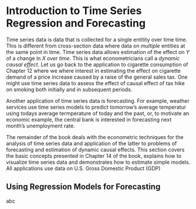# Introduction to Time Series Regression and Forecasting

Time series data is data that is collected for a single entitity over time time. This is different from cross-section data where data on *multiple* entities at the same point in time. Time series data allows estimation of the effect on $Y$ of a change in $X$ *over time*. This is what econometricians call a *dynamic causal effect*. Let us go back to the application to cigarette consumption of Chapter 12 where we where interest in estimating the effect on cigarette demand of a price increase caused by a raise of the general sales tax. One might use time series data to assess the effect of causal effect of tax hike on smoking both initially and in subsequent periods.

Another application of time series data is forecasting. For example, weather services use time series models to predict tomorrow's average temperatur using todays average termperature of today and the past, or, to motivate an economic example, the central bank is interested in forecasting next month's unemployment rate.

The remainder of the book deals with the econometric techniques for the analysis of time series data and application of the latter to problems of forecasting and estimation of dynamic causal effects. This section covers the basic concepts presented in Chapter 14 of the book, explains how to visualize time series data and demonstrates how to estimate simple models. All applications use data on U.S. Gross Domestic Product (GDP)


## Using Regression Models for Forecasting

abc
